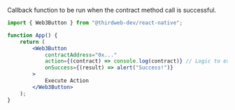Callback function to be run when the contract method call is successful.

```jsx
import { Web3Button } from "@thirdweb-dev/react-native";

function App() {
	return (
		<Web3Button
			contractAddress="0x..."
			action={(contract) => console.log(contract)} // Logic to execute when clicked
			onSuccess={(result) => alert("Success!")}
		>
			Execute Action
		</Web3Button>
	);
}
```
